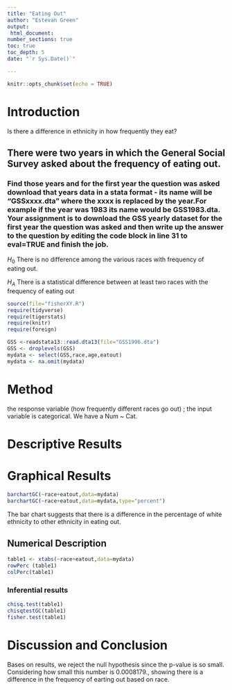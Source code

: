 ```yaml
---
title: "Eating Out"
author: "Estevan Green"
output: 
 html_document:
number_sections: true
toc: true
toc_depth: 5
date: "`r Sys.Date()`"

---
```


```r
knitr::opts_chunk$set(echo = TRUE)
```

# Introduction

Is there a difference in ethnicity in how frequently they eat?

## There were two years in which the General Social Survey asked about the frequency of eating out.
### Find those years and for the first year the question was asked download that years data in a stata format - its name will be "GSSxxxx.dta" where the xxxx is replaced by the year.For example if the year was 1983 its name would be GSS1983.dta. Your assignment is to download the GSS yearly dataset for the first year the question was asked and then write up the answer to the question by editing the code block in line 31 to eval=TRUE and finish the job. 

$H_0$ There is no difference among the various races with frequency of  
eating out. 

$H_A$ There is a statistical difference between at least two races with the frequency of eating out


```r
source(file="fisherXY.R")
require(tidyverse)
require(tigerstats)
require(knitr)
require(foreign)
```
```r
GSS <-readstata13::read.dta13(file="GSS1996.dta")
GSS <- droplevels(GSS)
mydata <- select(GSS,race,age,eatout)
mydata <- na.omit(mydata)
```




# Method
the response variable (how frequently different races go out) ; the input 
variable is categorical. We have a Num ~ Cat.

# Descriptive Results

# Graphical Results 

```r
barchartGC(~race+eatout,data=mydata)
barchartGC(~race+eatout,data=mydata,type="percent")
```


The bar chart suggests that there is a difference in the percentage of white ethnicity to other ethnicity in eating out.

## Numerical Description

```r
table1 <- xtabs(~race+eatout,data=mydata)
rowPerc (table1)
colPerc(table1)
```



### Inferential results
```r
chisq.test(table1)
chisqtestGC(table1)
fisher.test(table1)
```
# Discussion and Conclusion
Bases on results, we reject the null hypothesis since the p-value is so small. Considering how small this number is 0.0008179., showing there is a difference 
in the frequency of earting out based on race.

